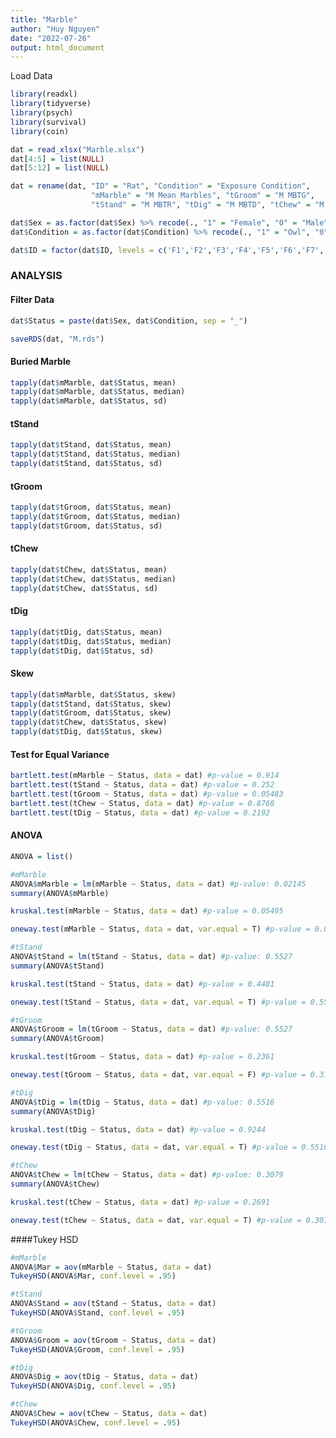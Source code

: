 ---
title: "Marble"
author: "Huy Nguyen"
date: "2022-07-26"
output: html_document
---

Load Data
```{r}
library(readxl)
library(tidyverse)
library(psych)
library(survival)
library(coin)
```

```{r}
dat = read_xlsx("Marble.xlsx")
dat[4:5] = list(NULL)
dat[5:12] = list(NULL)

dat = rename(dat, "ID" = "Rat", "Condition" = "Exposure Condition", 
                  "mMarble" = "M Mean Marbles", "tGroom" = "M MBTG", 
                  "tStand" = "M MBTR", "tDig" = "M MBTD", "tChew" = "M MBTI")

dat$Sex = as.factor(dat$Sex) %>% recode(., "1" = "Female", "0" = "Male") #Rename variables
dat$Condition = as.factor(dat$Condition) %>% recode(., "1" = "Owl", "0" = "Control") #Rename variables 

dat$ID = factor(dat$ID, levels = c('F1','F2','F3','F4','F5','F6','F7','F8','F9','F10', 'H1','H2','H3','H4','H5','H6','H7','H8','H9','H10'))
```

### **ANALYSIS**
#### Filter Data
```{r} 
dat$Status = paste(dat$Sex, dat$Condition, sep = "_")

saveRDS(dat, "M.rds")
```

#### Buried Marble
```{r}
tapply(dat$mMarble, dat$Status, mean)
tapply(dat$mMarble, dat$Status, median)
tapply(dat$mMarble, dat$Status, sd)
```

#### tStand
```{r}
tapply(dat$tStand, dat$Status, mean)
tapply(dat$tStand, dat$Status, median)
tapply(dat$tStand, dat$Status, sd)
```

#### tGroom
```{r}
tapply(dat$tGroom, dat$Status, mean)
tapply(dat$tGroom, dat$Status, median)
tapply(dat$tGroom, dat$Status, sd)
```

#### tChew
```{r}
tapply(dat$tChew, dat$Status, mean)
tapply(dat$tChew, dat$Status, median)
tapply(dat$tChew, dat$Status, sd)
```

#### tDig
```{r}
tapply(dat$tDig, dat$Status, mean)
tapply(dat$tDig, dat$Status, median)
tapply(dat$tDig, dat$Status, sd)
```

#### Skew
```{r}
tapply(dat$mMarble, dat$Status, skew) 
tapply(dat$tStand, dat$Status, skew) 
tapply(dat$tGroom, dat$Status, skew) 
tapply(dat$tChew, dat$Status, skew)
tapply(dat$tDig, dat$Status, skew)
```

#### Test for Equal Variance
```{r}
bartlett.test(mMarble ~ Status, data = dat) #p-value = 0.914
bartlett.test(tStand ~ Status, data = dat) #p-value = 0.252
bartlett.test(tGroom ~ Status, data = dat) #p-value = 0.05483
bartlett.test(tChew ~ Status, data = dat) #p-value = 0.8768
bartlett.test(tDig ~ Status, data = dat) #p-value = 0.2192
```

#### ANOVA
```{r}
ANOVA = list()
```

```{r}
#mMarble
ANOVA$mMarble = lm(mMarble ~ Status, data = dat) #p-value: 0.02145
summary(ANOVA$mMarble)

kruskal.test(mMarble ~ Status, data = dat) #p-value = 0.05495

oneway.test(mMarble ~ Status, data = dat, var.equal = T) #p-value = 0.02145
```

```{r}
#tStand
ANOVA$tStand = lm(tStand ~ Status, data = dat) #p-value: 0.5527
summary(ANOVA$tStand)

kruskal.test(tStand ~ Status, data = dat) #p-value = 0.4481

oneway.test(tStand ~ Status, data = dat, var.equal = T) #p-value = 0.5527
```

```{r}
#tGroom
ANOVA$tGroom = lm(tGroom ~ Status, data = dat) #p-value: 0.5527
summary(ANOVA$tGroom)

kruskal.test(tGroom ~ Status, data = dat) #p-value = 0.2361

oneway.test(tGroom ~ Status, data = dat, var.equal = F) #p-value = 0.3157
```

```{r}
#tDig
ANOVA$tDig = lm(tDig ~ Status, data = dat) #p-value: 0.5516
summary(ANOVA$tDig)

kruskal.test(tDig ~ Status, data = dat) #p-value = 0.9244

oneway.test(tDig ~ Status, data = dat, var.equal = T) #p-value = 0.5516
```

```{r}
#tChew
ANOVA$tChew = lm(tChew ~ Status, data = dat) #p-value: 0.3079
summary(ANOVA$tChew)

kruskal.test(tChew ~ Status, data = dat) #p-value = 0.2691

oneway.test(tChew ~ Status, data = dat, var.equal = T) #p-value = 0.3079
```

####Tukey HSD
```{r}
#mMarble
ANOVA$Mar = aov(mMarble ~ Status, data = dat)
TukeyHSD(ANOVA$Mar, conf.level = .95)
```

```{r}
#tStand
ANOVA$Stand = aov(tStand ~ Status, data = dat)
TukeyHSD(ANOVA$Stand, conf.level = .95)
```

```{r}
#tGroom
ANOVA$Groom = aov(tGroom ~ Status, data = dat)
TukeyHSD(ANOVA$Groom, conf.level = .95)
```

```{r}
#tDig
ANOVA$Dig = aov(tDig ~ Status, data = dat)
TukeyHSD(ANOVA$Dig, conf.level = .95)
```

```{r}
#tChew
ANOVA$Chew = aov(tChew ~ Status, data = dat)
TukeyHSD(ANOVA$Chew, conf.level = .95)
```